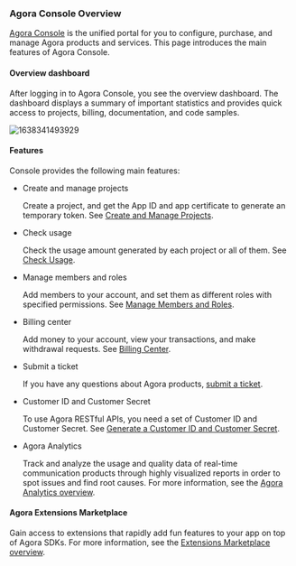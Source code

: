 


### Agora Console Overview

[Agora Console](https://console.agora.io/) is the unified portal for you to configure, purchase, and manage Agora products and services. This page introduces the main features of Agora Console.

#### Overview dashboard

After logging in to Agora Console, you see the overview dashboard. The dashboard displays a summary of important statistics and provides quick access to projects, billing, documentation, and code samples.

![1638341493929](https://web-cdn.agora.io/docs-files/1638341493929)

#### Features

Console provides the following main features:

- Create and manage projects

    Create a project, and get the App ID and app certificate to generate an <Vg k="VSDK" /> temporary token. See [Create and Manage Projects](#create-and-manage-projects).

- Check usage

    Check the usage amount generated by each project or all of them. See [Check Usage](#check-usage).

- Manage members and roles

    Add members to your account, and set them as different roles with specified permissions. See [Manage Members and Roles](#manage-members).

- Billing center

    Add money to your account, view your transactions, and make withdrawal requests. See [Billing Center](#billing-center).

- Submit a ticket

    If you have any questions about Agora products, [submit a ticket](#submit-a-ticket).

- Customer ID and Customer Secret

    To use Agora RESTful APIs, you need a set of Customer ID and Customer Secret. See [Generate a Customer ID and Customer Secret](#generate-a-customer-id-and-customer-secret).

- Agora Analytics

    Track and analyze the usage and quality data of real-time communication products through highly visualized reports in order to spot issues and find root causes. For more information, see the [Agora Analytics overview](/agora-analytics/overview/product-overview).

#### Agora Extensions Marketplace

Gain access to extensions that rapidly add fun features to your app on top of Agora SDKs. For more information, see the [Extensions Marketplace overview](/extensions-marketplace/overview/product-overview).

